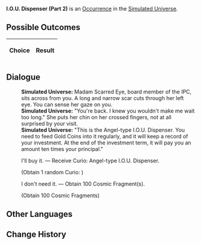 {{Simulated Universe Event Infobox
|title         = I.O.U. Dispenser (Part 2)
|image         = Random Event Bond.png
|type          =
|domains_su    = Occurrence
|domains_ext   = Occurrence
|domains_swarm = 
|domains_gng   = 
|requirements  =
|prev          = {{tx}}
|next          = {{tx}}
|indexRewards  =
|characters    = 
}}
'''I.O.U. Dispenser (Part 2)''' is an [[Simulated Universe/Occurrence|Occurrence]] in the [[Simulated Universe]].

==Possible Outcomes==
{| class="article-table"
!Choice
!Result

|}

<!--
==Gameplay Notes==

-->
==Dialogue==
{{Dialogue Start}}
:'''Simulated Universe:''' Madam Scarred Eye, board member of the IPC, sits across from you. A long and narrow scar cuts through her left eye. You can sense her gaze on you.
:'''Simulated Universe:''' "You're back. I knew you wouldn't make me wait too long." She puts her chin on her crossed fingers, not at all surprised by your visit.
:'''Simulated Universe:''' "This is the Angel-type I.O.U. Dispenser. You need to feed Gold Coins into it regularly, and it will keep a record of your investment. At the end of the investment term, it will pay you an amount ten times your principal."
:{{DIcon|Star}} I'll buy it. &mdash; Receive Curio: Angel-type I.O.U. Dispenser.
:;(Obtain 1 random Curio<nowiki>:</nowiki> {{Item|Angel-type I.O.U. Dispenser|20|type=Curio|link=Simulated_Universe/Curio#Angel-type_I.O.U._Dispenser}})
:{{DIcon|Star}} I don't need it. &mdash; Obtain 100 Cosmic Fragment(s).
:;(Obtain 100 Cosmic Fragments)
{{Dialogue End}}

==Other Languages==
{{Other Languages
|en   = I.O.U. Dispenser (Part 2)
|zhs  = 谢债发行机（其二）
|zht  = 謝債發行機（其二）
|ja   = {{Rubi|謝債発行機|しゃさいはっこうき}}（その2）
|ko   = 사채발행기 (2)
|es   = Dispensador de deuda (II)
|fr   = Accumulateur de dettes (partie 2)
|ru   = Распределитель займов II
|th   = I.O.U. Dispenser (2)
|vi   = Máy Nhắc Nợ 2
|de   = Schuldscheinspender (Teil 2)
|id   = I.O.U. Dispenser (2)
|pt   = Dispensador de Promissórias (Parte 2)
}}

==Change History==
{{Change History|1.0}}
